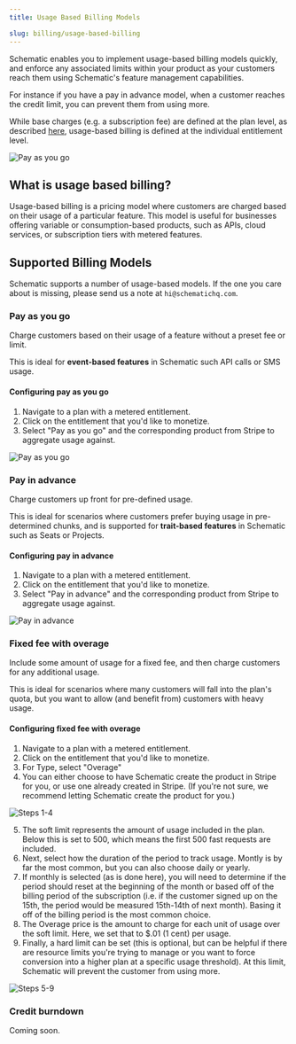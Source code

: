 ```yaml
---
title: Usage Based Billing Models

slug: billing/usage-based-billing
---
```


Schematic enables you to implement usage-based billing models quickly, and enforce any associated limits within your product as your customers reach them using Schematic's feature management capabilities.

For instance if you have a pay in advance model, when a customer reaches the credit limit, you can prevent them from using more.

While base charges (e.g. a subscription fee) are defined at the plan level, as described [here](/catalog/create-catalog#creating-a-plan-or-add-on), usage-based billing is defined at the individual entitlement level.

![Pay as you go](../../assets/images/billing/ubp-entitlement-configuration-paygo.png)

## What is usage based billing?

Usage-based billing is a pricing model where customers are charged based on their usage of a particular feature. This model is useful for businesses offering variable or consumption-based products, such as APIs, cloud services, or subscription tiers with metered features.

## Supported Billing Models

Schematic supports a number of usage-based models. If the one you care about is missing, please send us a note at `hi@schematichq.com`.

### Pay as you go

Charge customers based on their usage of a feature without a preset fee or limit.

This is ideal for **event-based features** in Schematic such API calls or SMS usage.

#### Configuring pay as you go
1. Navigate to a plan with a metered entitlement.
2. Click on the entitlement that you'd like to monetize.
3. Select "Pay as you go" and the corresponding product from Stripe to aggregate usage against.

![Pay as you go](../../assets/images/billing/ubp-entitlement-configuration-paygo.png)

### Pay in advance

Charge customers up front for pre-defined usage.

This is ideal for scenarios where customers prefer buying usage in pre-determined chunks, and is supported for **trait-based features** in Schematic such as Seats or Projects.

#### Configuring pay in advance
1. Navigate to a plan with a metered entitlement.
2. Click on the entitlement that you'd like to monetize.
3. Select "Pay in advance" and the corresponding product from Stripe to aggregate usage against.

![Pay in advance](../../assets/images/billing/ubp-entitlement-configuration-pia.png)

### Fixed fee with overage

Include some amount of usage for a fixed fee, and then charge customers for any additional usage.

This is ideal for scenarios where many customers will fall into the plan's quota, but you want to allow (and benefit from) customers with heavy usage.

#### Configuring fixed fee with overage
1. Navigate to a plan with a metered entitlement.
2. Click on the entitlement that you'd like to monetize.
3. For Type, select "Overage"
4. You can either choose to have Schematic create the product in Stripe for you, or use one already created in Stripe. (If you're not sure, we recommend letting Schematic create the product for you.)

![Steps 1-4](../../assets/images/billing/ubp-entitlement-configuration-overage-1.png)

5. The soft limit represents the amount of usage included in the plan. Below this is set to 500, which means the first 500 fast requests are included.
6. Next, select how the duration of the period to track usage. Montly is by far the most common, but you can also choose daily or yearly.
7. If monthly is selected (as is done here), you will need to determine if the period should reset at the beginning of the month or based off of the billing period of the subscription (i.e. if the customer signed up on the 15th, the period would be measured 15th-14th of next month). Basing it off of the billing period is the most common choice. 
8. The Overage price is the amount to charge for each unit of usage over the soft limit. Here, we set that to $.01 (1 cent) per usage.
9. Finally, a hard limit can be set (this is optional, but can be helpful if there are resource limits you're trying to manage or you want to force conversion into a higher plan at a specific usage threshold). At this limit, Schematic will prevent the customer from using more.

![Steps 5-9](../../assets/images/billing/ubp-entitlement-configuration-overage-2.png)

### Credit burndown

Coming soon.

